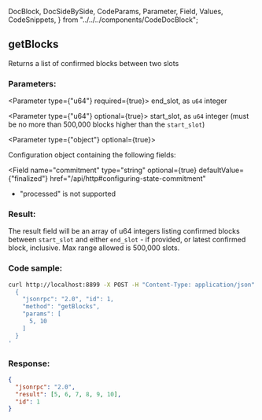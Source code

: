   DocBlock,
  DocSideBySide,
  CodeParams,
  Parameter,
  Field,
  Values,
  CodeSnippets,
} from "../../../components/CodeDocBlock";

<DocBlock>

## getBlocks

Returns a list of confirmed blocks between two slots

<DocSideBySide>

<CodeParams>

### Parameters:

<Parameter type={"u64"} required={true}>
  end_slot, as <code>u64</code> integer
</Parameter>

<Parameter type={"u64"} optional={true}>
  start_slot, as <code>u64</code> integer (must be no more than 500,000 blocks
  higher than the `start_slot`)
</Parameter>

<Parameter type={"object"} optional={true}>

Configuration object containing the following fields:

<Field
  name="commitment"
  type="string"
  optional={true}
  defaultValue={"finalized"}
  href="/api/http#configuring-state-commitment"
>

- "processed" is not supported

</Field>

</Parameter>

### Result:

The result field will be an array of u64 integers listing confirmed blocks
between `start_slot` and either `end_slot` - if provided, or latest confirmed block,
inclusive. Max range allowed is 500,000 slots.

</CodeParams>

<CodeSnippets>

### Code sample:

```bash
curl http://localhost:8899 -X POST -H "Content-Type: application/json" -d '
  {
    "jsonrpc": "2.0", "id": 1,
    "method": "getBlocks",
    "params": [
      5, 10
    ]
  }
'
```

### Response:

```json
{
  "jsonrpc": "2.0",
  "result": [5, 6, 7, 8, 9, 10],
  "id": 1
}
```

</CodeSnippets>
</DocSideBySide>
</DocBlock>
